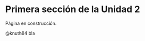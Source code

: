 ```{=latex}
\thispagestyle{primerapagina}
```

# Primera sección de la Unidad 2

::: en-construccion
Página en construcción.
:::

@knuth84 bla
